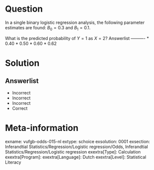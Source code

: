 Question
========

In a single binary logistic regression analysis, the following parameter estimates are found: $B_{0} = 0.3$ and $B_{1} = 0.1$.

What is the predicted probability of $Y = 1$ as $X = 2$? 
Answerlist
----------
* 0.40
* 0.50
* 0.60
* 0.62

Solution
========

Answerlist
----------
* Incorrect
* Incorrect
* Incorrect
* Correct

Meta-information
================
exname: vufgb-odds-015-nl
extype: schoice
exsolution: 0001
exsection: Inferandtial Statistics/Regression/Logistic regression/Odds, Inferandtial Statistics/Regression/Logistic regression
exextra[Type]: Calculation
exextra[Program]: 
exextra[Language]: Dutch
exextra[Level]: Statistical Literacy

